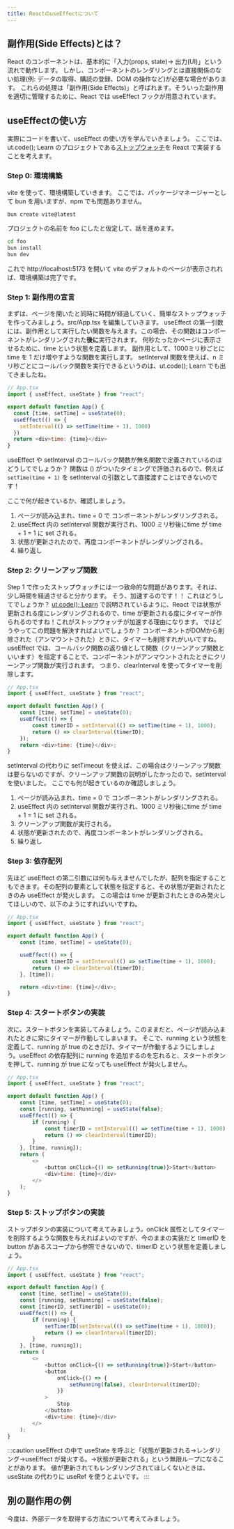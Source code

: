 ```yaml
---
title: ReactのuseEffectについて
---
```


## 副作用(Side Effects)とは？
React のコンポーネントは、基本的に「入力(props, state)→ 出力(UI)」という流れで動作します。
しかし、コンポーネントのレンダリングとは直接関係のない処理(例: データの取得、購読の登録、DOM の操作など)が必要な場合があります。
これらの処理は「副作用(Side Effects)」と呼ばれます。そういった副作用を適切に管理するために、React では useEffect フックが用意されています。

## useEffectの使い方
実際にコードを書いて、useEffect の使い方を学んでいきましょう。
ここでは、ut.code(); Learn のプロジェクトである[ストップウォッチ](https://learn.utcode.net/docs/trial-session/project/)を React で実装することを考えます。

### Step 0: 環境構築
vite を使って、環境構築していきます。
ここでは、パッケージマネージャーとして bun を用いますが、npm でも問題ありません。
```sh
bun create vite@latest
```
プロジェクトの名前を foo にしたと仮定して、話を進めます。
```sh
cd foo
bun install
bun dev
```
これで http://localhost:5173 を開いて vite のデフォルトのページが表示されれば、環境構築は完了です。

### Step 1: 副作用の宣言
まずは、ページを開いたと同時に時間が経過していく、簡単なストップウォッチを作ってみましょう。src/App.tsx を編集していきます。
useEffect の第一引数には、副作用として実行したい関数を与えます。この場合、その関数はコンポーネントがレンダリングされた**後に**実行されます。
何秒たったかページに表示させるために、time という状態を定義します。
副作用として、1000ミリ秒ごとに time を 1 だけ増やすような関数を実行します。
setInterval 関数を使えば、n ミリ秒ごとにコールバック関数を実行できるというのは、ut.code(); Learn でも出てきましたね。
```js
// App.tsx
import { useEffect, useState } from "react";

export default function App() {
  const [time, setTime] = useState(0);
  useEffect(() => {
    setInterval(() => setTime(time + 1), 1000)
  })
  return <div>time: {time}</div>
}
```
useEffect や setInterval のコールバック関数が無名関数で定義されているのはどうしてでしょうか？
関数は () がついたタイミングで評価されるので、例えば `setTime(time + 1)` を setInterval の引数として直接渡すことはできないのです！

ここで何が起きているか、確認しましょう。
1. ページが読み込まれ、time = 0 で コンポーネントがレンダリングされる。
2. useEffect 内の setInterval 関数が実行され、1000 ミリ秒後にtime が time + 1 = 1 に set される。
3. 状態が更新されたので、再度コンポーネントがレンダリングされる。
4. 繰り返し

### Step 2: クリーンアップ関数
Step 1 で作ったストップウォッチには一つ致命的な問題があります。それは、少し時間を経過させると分かります。
そう、加速するのです！！
これはどうしてでしょうか？
[ut.code(); Learn](https://learn.utcode.net/docs/advanced/react/) で説明されているように、React では状態が更新される度にレンダリングされるので、time が更新される度にタイマーが作られるのですね！これがストップウォッチが加速する理由になります。
ではどうやってこの問題を解決すればよいでしょうか？
コンポーネントがDOMから削除された（アンマウントされた）ときに、タイマーも削除すれがいいですね。
useEffect では、コールバック関数の返り値として関数（クリーンアップ関数といいます）を指定することで、コンポーネントがアンマウントされたときにクリーンアップ関数が実行されます。
つまり、clearInterval を使ってタイマーを削除します。
```js {7..8}
// App.tsx
import { useEffect, useState } from "react";

export default function App() {
	const [time, setTime] = useState(0);
	useEffect(() => {
		const timerID = setInterval(() => setTime(time + 1), 1000);
		return () => clearInterval(timerID);
	});
	return <div>time: {time}</div>;
}

```
setInterval の代わりに setTimeout を使えば、この場合はクリーンアップ関数は要らないのですが、クリーンアップ関数の説明がしたかったので、setInterval を使いました。
ここでも何が起きているのか確認しましょう。
1. ページが読み込まれ、time = 0 で コンポーネントがレンダリングされる。
2. useEffect 内の setInterval 関数が実行され、1000 ミリ秒後にtime が time + 1 = 1 に set される。
3. クリーンアップ関数が実行される。
4. 状態が更新されたので、再度コンポーネントがレンダリングされる。
5. 繰り返し

### Step 3: 依存配列
先ほど useEffect の第二引数には何も与えませんでしたが、配列を指定することもできます。その配列の要素として状態を指定すると、その状態が更新されたときのみ useEffect が発火します。
この場合は time が更新されたときのみ発火してほしいので、以下のようにすればいいですね。
```js "[time]"
// App.tsx
import { useEffect, useState } from "react";

export default function App() {
	const [time, setTime] = useState(0);

	useEffect(() => {
		const timerID = setInterval(() => setTime(time + 1), 1000);
		return () => clearInterval(timerID);
	}, [time]);

	return <div>time: {time}</div>;
}
```

### Step 4: スタートボタンの実装
次に、スタートボタンを実装してみましょう。このままだと、ページが読み込まれたときに常にタイマーが作動してしまいます。
そこで、running という状態を定義して、running が true のときだけ、タイマーが作動するようにしましょう。useEffect の依存配列に running を追加するのを忘れると、スタートボタンを押して、running が true になっても useEffect が発火しません。
```js 
// App.tsx
import { useEffect, useState } from "react";

export default function App() {
	const [time, setTime] = useState(0);
	const [running, setRunning] = useState(false);
	useEffect(() => {
		if (running) {
			const timerID = setInterval(() => setTime(time + 1), 1000);
			return () => clearInterval(timerID);
		}
	}, [time, running]);
	return (
		<>
			<button onClick={() => setRunning(true)}>Start</button>
			<div>time: {time}</div>
		</>
	);
}
```

### Step 5: ストップボタンの実装
ストップボタンの実装について考えてみましょう。onClick 属性としてタイマーを削除するような関数を与えればよいのですが、今のままの実装だと timerID を button があるスコープから参照できないので、timerID という状態を定義しましょう。
```js
// App.tsx
import { useEffect, useState } from "react";

export default function App() {
	const [time, setTime] = useState(0);
	const [running, setRunning] = useState(false);
	const [timerID, setTimerID] = useState(0);
	useEffect(() => {
		if (running) {
			setTimerID(setInterval(() => setTime(time + 1), 1000));
			return () => clearInterval(timerID);
		}
	}, [time, running]);
	return (
		<>
			<button onClick={() => setRunning(true)}>Start</button>
			<button
				onClick={() => {
					setRunning(false), clearInterval(timerID);
				}}
			>
				Stop
			</button>
			<div>time: {time}</div>
		</>
	);
}

```
:::caution 
useEffect の中で useState を呼ぶと「状態が更新される→レンダリング→useEffect が発火する。→状態が更新される」という無限ループになることがあります。
値が更新されてもレンダリングされてほしくないときは、useState の代わりに useRef を使うとよいです。
:::

## 別の副作用の例
今度は、外部データを取得する方法について考えてみましょう。